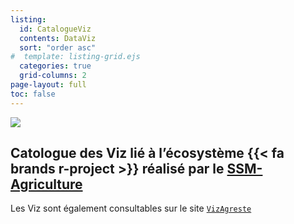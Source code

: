```yaml
---
listing:
  id: CatalogueViz
  contents: DataViz
  sort: "order asc"
#  template: listing-grid.ejs
  categories: true
  grid-columns: 2
page-layout: full
toc: false
---
```


![](img/bandeau_agreste.jpg){fig-align="center"}

## Catologue des Viz lié à l'écosystème {{< fa brands r-project >}} réalisé par le [SSM-Agriculture](https://agreste.agriculture.gouv.fr/agreste-web/)

Les Viz sont également consultables sur le site [`VizAgreste`](https://vizagreste.agriculture.gouv.fr/) <br> <br>

::: {#CatalogueViz}
:::

